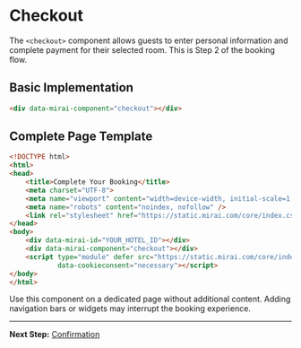 # Checkout

The `<checkout>` component allows guests to enter personal information and complete payment for their selected room. This is Step 2 of the booking flow.

## Basic Implementation

```html
<div data-mirai-component="checkout"></div>
```

## Complete Page Template

```html
<!DOCTYPE html>
<html>
<head>
    <title>Complete Your Booking</title>
    <meta charset="UTF-8">
    <meta name="viewport" content="width=device-width, initial-scale=1.0">
    <meta name="robots" content="noindex, nofollow" />
    <link rel="stylesheet" href="https://static.mirai.com/core/index.css" type="text/css" media="all" />
</head>
<body>
    <div data-mirai-id="YOUR_HOTEL_ID"></div>
    <div data-mirai-component="checkout"></div>
    <script type="module" defer src="https://static.mirai.com/core/index.js" 
            data-cookieconsent="necessary"></script>
</body>
</html>
```

<Warning>
Use this component on a dedicated page without additional content. Adding navigation bars or widgets may interrupt the booking experience.
</Warning>

---

**Next Step:** [Confirmation](/booking-process/booking-confirmation)